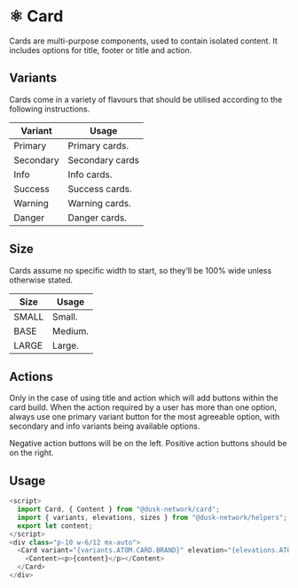 
<Meta title="Docs/components/atoms/Card" />


# ⚛️ Card

Cards are multi-purpose components, used to contain isolated content. It includes options for title, footer or title and action.

## Variants

Cards come in a variety of flavours that should be utilised according to the following instructions.

| Variant   | Usage           |
| --------- | --------------- |
| Primary   | Primary cards.  |
| Secondary | Secondary cards |
| Info      | Info cards.     |
| Success   | Success cards.  |
| Warning   | Warning cards.  |
| Danger    | Danger cards.   |

## Size

Cards assume no specific width to start, so they’ll be 100% wide unless otherwise stated.

| Size   | Usage   |
| ------ | ------- |
| SMALL  | Small.  |
| BASE   | Medium. |
| LARGE  | Large.  |

## Actions

Only in the case of using title and action which will add buttons within the card build.
When the action required by a user has more than one option, always use one primary variant button for the most agreeable option, with secondary and info variants being available options.

Negative action buttons will be on the left. Positive action buttons should be on the right.

## Usage

```js
<script>
  import Card, { Content } from "@dusk-network/card";
  import { variants, elevations, sizes } from "@dusk-network/helpers";
  export let content;
</script>
<div class="p-10 w-6/12 mx-auto">
  <Card variant="{variants.ATOM.CARD.BRAND}" elevation="{elevations.ATOM.CARD.NONE}" size="{sizes.ATOM.CARD.BASE}">
    <Content><p>{content}</p></Content>
  </Card>
</div>
```